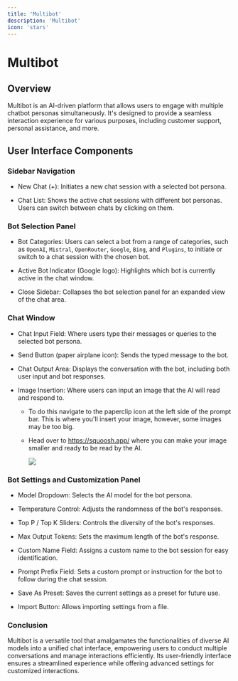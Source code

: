 ```yaml
---
title: 'Multibot'
description: 'Multibot'
icon: 'stars'
---
```


Multibot
========

Overview
--------

Multibot is an AI-driven platform that allows users to engage with multiple chatbot personas simultaneously. It's designed to provide a seamless interaction experience for various purposes, including customer support, personal assistance, and more.

User Interface Components
-------------------------

### Sidebar Navigation

-   New Chat (+): Initiates a new chat session with a selected bot persona.

-   Chat List: Shows the active chat sessions with different bot personas. Users can switch between chats by clicking on them.

### Bot Selection Panel

-   Bot Categories: Users can select a bot from a range of categories, such as `OpenAI`, `Mistral`, `OpenRouter`, `Google`, `Bing`, and `Plugins`, to initiate or switch to a chat session with the chosen bot.

-   Active Bot Indicator (Google logo): Highlights which bot is currently active in the chat window.

-   Close Sidebar: Collapses the bot selection panel for an expanded view of the chat area.

### Chat Window

-   Chat Input Field: Where users type their messages or queries to the selected bot persona.

-   Send Button (paper airplane icon): Sends the typed message to the bot.

-   Chat Output Area: Displays the conversation with the bot, including both user input and bot responses.

-   Image Insertion: Where users can input an image that the AI will read and respond to.

    -   To do this navigate to the paperclip icon at the left side of the prompt bar. This is where you'll insert your image, however, some images may be too big.

    -   Head over to <https://squoosh.app/> where you can make your image smaller and ready to be read by the AI.

        ![](https://docs.myapps.ai/storage/page_media/0cac99b6-2b42-4210-9be5-482acfd4d182.png)

### Bot Settings and Customization Panel

-   Model Dropdown: Selects the AI model for the bot persona.

-   Temperature Control: Adjusts the randomness of the bot's responses.

-   Top P / Top K Sliders: Controls the diversity of the bot's responses.

-   Max Output Tokens: Sets the maximum length of the bot's response.

-   Custom Name Field: Assigns a custom name to the bot session for easy identification.

-   Prompt Prefix Field: Sets a custom prompt or instruction for the bot to follow during the chat session.

-   Save As Preset: Saves the current settings as a preset for future use.

-   Import Button: Allows importing settings from a file.

### Conclusion

Multibot is a versatile tool that amalgamates the functionalities of diverse AI models into a unified chat interface, empowering users to conduct multiple conversations and manage interactions efficiently. Its user-friendly interface ensures a streamlined experience while offering advanced settings for customized interactions.

